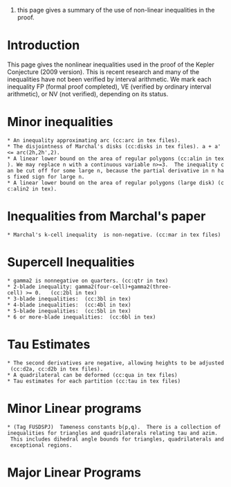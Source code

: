 #this page gives a summary of the use of non-linear inequalities in the proof.
= Introduction =

This page gives the nonlinear inequalities used in the proof of the Kepler Conjecture (2009 version).  This is recent research and many of the inequalities have not been verified by interval arithmetic.  We mark each inequality FP (formal proof completed), VE (verified by ordinary interval arithmetic), or NV (not verified), depending on its status.

= Minor inequalities = 

 * An inequality approximating arc (cc:arc in tex files).  {{{STATUS_NV}}}
 * The disjointness of Marchal's disks (cc:disks in tex files). a + a' <= arc(2h,2h',2). {{{STATUS_NV}}}
 * A linear lower bound on the area of regular polygons (cc:alin in tex). We may replace n with a continuous variable n>=3.  The inequality can be cut off for some large n, because the partial derivative in n has fixed sign for large n.  {{{STATUS_NV}}}
 * A linear lower bound on the area of regular polygons (large disk) (cc:alin2 in tex). {{{STATUS_NV}}}

= Inequalities from Marchal's paper =

 * Marchal's k-cell inequality {{{gamma(X,M)}}} is non-negative. (cc:mar in tex files) {{{STATUS_NV}}}

= Supercell Inequalities =

 * gamma2 is nonnegative on quarters. (cc:qtr in tex) {{{STATUS_NV}}}
 * 2-blade inequality: gamma2(four-cell)+gamma2(three-cell) >= 0.   (cc:2bl in tex) {{{STATUS_NV}}}
 * 3-blade inequalities:  (cc:3bl in tex) {{{STATUS_NV}}}
 * 4-blade inequalities:  (cc:4bl in tex) {{{STATUS_NV}}}
 * 5-blade inequalities:  (cc:5bl in tex) {{{STATUS_NV}}}
 * 6 or more-blade inequalities:  (cc:6bl in tex) {{{STATUS_NV}}}

= Tau Estimates =
 * The second derivatives are negative, allowing heights to be adjusted (cc:d2a, cc:d2b in tex files).  {{{STATUS_NV}}}
 * A quadrilateral can be deformed (cc:qua in tex files) {{{STATUS_NV}}}
 * Tau estimates for each partition (cc:tau in tex files) {{{STATUS_NV}}}

= Minor Linear programs =

 * (Tag FUSDSPJ)  Tameness constants b(p,q).  There is a collection of inequalities for triangles and quadrilaterals relating tau and azim.   This includes dihedral angle bounds for triangles, quadrilaterals and exceptional regions.  {{{STATUS_NV}}}

= Major Linear Programs =
